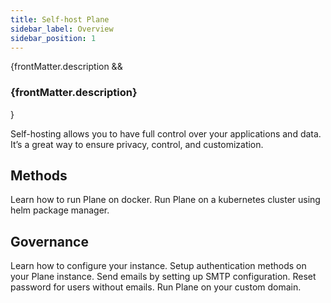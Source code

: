 ```yaml
---
title: Self-host Plane
sidebar_label: Overview
sidebar_position: 1
---
```


{frontMatter.description && <h3 className="description">{frontMatter.description}</h3>}


Self-hosting allows you to have full control over your applications and data.
It’s a great way to ensure privacy, control, and customization.

## Methods

<CardGroup cols={2}>
  <Card title="Docker" icon="FaDocker" href="/self-hosting/methods/docker-compose">
    Learn how to run Plane on docker.
  </Card>
  <Card title="Kubernetes" icon="FaCog" href="/self-hosting/methods/kubernetes">
    Run Plane on a kubernetes cluster using helm package manager.
  </Card>
</CardGroup>

## Governance

<CardGroup cols={2}>
  <Card
    title="Instance admin and god mode"
    icon="FaToolbox"
    href="/self-hosting/govern/instance-admin"
  >
    Learn how to configure your instance.
  </Card>
  <Card
    title="Authentication"
    icon="FaKey"
    href="/self-hosting/govern/authentication"
  >
    Setup authentication methods on your Plane instance.
  </Card>
  <Card
    title="Communication"
    icon="FaPaperPlane"
    href="/self-hosting/govern/communication"
  >
    Send emails by setting up SMTP configuration.
  </Card>
  <Card
    title="Reset Password"
    icon="FaUnlock"
    href="/self-hosting/govern/authentication/reset-password"
  >
    Reset password for users without emails.
  </Card>
  <Card
    title="Branding"
    icon="FaPaintRoller"
    href="/self-hosting/govern/custom-domain"
  >
    Run Plane on your custom domain.
  </Card>
</CardGroup>
